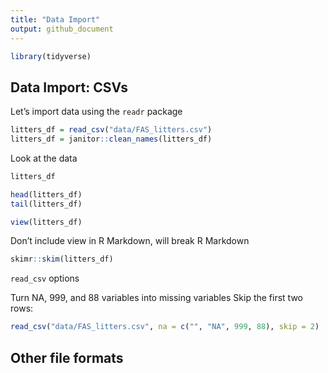 ```yaml
---
title: "Data Import"
output: github_document
---
```


```r
library(tidyverse)
```

## Data Import: CSVs 

Let's import data using the `readr` package

```r
litters_df = read_csv("data/FAS_litters.csv")
litters_df = janitor::clean_names(litters_df)
```

Look at the data 

```r
litters_df

head(litters_df)
tail(litters_df)
```

```r
view(litters_df)
```
Don't include view in R Markdown, will break R Markdown

```r
skimr::skim(litters_df)
```

`read_csv` options

Turn NA, 999, and 88 variables into missing variables
Skip the first two rows:
```r
read_csv("data/FAS_litters.csv", na = c("", "NA", 999, 88), skip = 2)
```

## Other file formats 




